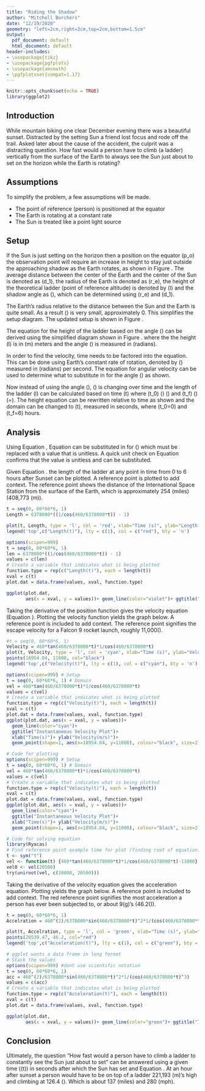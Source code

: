 ```yaml
---
title: "Riding the Shadow"
author: "Mitchell Borchers"
date: "12/19/2020"
geometry: "left=2cm,right=2cm,top=2cm,bottom=1.5cm"
output:
  pdf_document: default
  html_document: default
header-includes:
- \usepackage{tikz}
- \usepackage{pgfplots}
- \usepackage{amsmath}
- \pgfplotsset{compat=1.17}
---
```


```r
knitr::opts_chunk$set(echo = TRUE)
library(ggplot2)
```

## Introduction
While mountain biking one clear December evening there was a beautiful sunset. Distracted by the setting Sun a friend lost focus and rode off the trail. Asked later about the cause of the accident, the culprit was a distracting question. How fast would a person have to climb (a ladder) vertically from the surface of the Earth to always see the Sun just about to set on the horizon while the Earth is rotating?

## Assumptions
To simplify the problem, a few assumptions will be made.

  *   The point of reference (person) is positioned at the equator  
  *   The Earth is rotating at a constant rate  
  *   The Sun is treated like a point light source

\begin{figure}
\begin{center}
\tikzset{every picture/.style={line width=0.75pt}}  

\begin{tikzpicture}[x=0.75pt,y=0.75pt,yscale=-1,xscale=1]
%uncomment if require: \path (0,363);

%Shape: Arc [id:dp5979442796737424] 
\draw  [draw opacity=0][fill={rgb, 255:red, 155; green, 155; blue, 155 }  ,fill opacity=1 ] (142.96,213.96) .. controls (144.24,216.21) and (144.97,218.75) .. (144.97,221.44) -- (126.5,221.44) -- cycle ; \draw  [color={rgb, 255:red, 0; green, 0; blue, 0 }  ,draw opacity=1 ] (142.96,213.96) .. controls (144.24,216.21) and (144.97,218.75) .. (144.97,221.44) ;
%Straight Lines [id:da10895072412186346] 
\draw [color={rgb, 255:red, 0; green, 0; blue, 0 }  ,draw opacity=1 ]   (387.14,221.44) -- (126.5,221.44) ;
\draw [shift={(126.5,221.44)}, rotate = 180] [color={rgb, 255:red, 0; green, 0; blue, 0 }  ,draw opacity=1 ][fill={rgb, 255:red, 0; green, 0; blue, 0 }  ,fill opacity=1 ][line width=0.75]      (0, 0) circle [x radius= 3.35, y radius= 3.35]   ;
\draw [shift={(387.14,221.44)}, rotate = 180] [color={rgb, 255:red, 0; green, 0; blue, 0 }  ,draw opacity=1 ][fill={rgb, 255:red, 0; green, 0; blue, 0 }  ,fill opacity=1 ][line width=0.75]      (0, 0) circle [x radius= 3.35, y radius= 3.35]   ;
%Shape: Circle [id:dp7494036003123736] 
\draw  [color={rgb, 255:red, 0; green, 0; blue, 0 }  ,draw opacity=1 ] (267.58,221.44) .. controls (267.58,155.41) and (321.11,101.88) .. (387.14,101.88) .. controls (453.17,101.88) and (506.7,155.41) .. (506.7,221.44) .. controls (506.7,287.47) and (453.17,341) .. (387.14,341) .. controls (321.11,341) and (267.58,287.47) .. (267.58,221.44) -- cycle ;
%Straight Lines [id:da6159860195586249] 
\draw [color={rgb, 255:red, 0; green, 0; blue, 0 }  ,draw opacity=1 ] [dash pattern={on 0.84pt off 2.51pt}]  (387.14,101.88) -- (387.14,86) ;
\draw [shift={(387.14,86)}, rotate = 270] [color={rgb, 255:red, 0; green, 0; blue, 0 }  ,draw opacity=1 ][fill={rgb, 255:red, 0; green, 0; blue, 0 }  ,fill opacity=1 ][line width=0.75]      (0, 0) circle [x radius= 3.35, y radius= 3.35]   ;
\draw [shift={(387.14,101.88)}, rotate = 270] [color={rgb, 255:red, 0; green, 0; blue, 0 }  ,draw opacity=1 ][fill={rgb, 255:red, 0; green, 0; blue, 0 }  ,fill opacity=1 ][line width=0.75]      (0, 0) circle [x radius= 3.35, y radius= 3.35]   ;
%Straight Lines [id:da734083825946463] 
\draw [color={rgb, 255:red, 0; green, 0; blue, 0 }  ,draw opacity=1 ]   (126.5,221.44) -- (521.84,15.94) ;
\draw [shift={(524.5,14.56)}, rotate = 512.53] [fill={rgb, 255:red, 0; green, 0; blue, 0 }  ,fill opacity=1 ][line width=0.08]  [draw opacity=0] (10.72,-5.15) -- (0,0) -- (10.72,5.15) -- (7.12,0) -- cycle    ;
%Straight Lines [id:da8499549568646694] 
\draw [color={rgb, 255:red, 0; green, 0; blue, 0 }  ,draw opacity=1 ]   (387.14,221.44) -- (325.5,118) ;
\draw [shift={(325.5,118)}, rotate = 239.21] [color={rgb, 255:red, 0; green, 0; blue, 0 }  ,draw opacity=1 ][fill={rgb, 255:red, 0; green, 0; blue, 0 }  ,fill opacity=1 ][line width=0.75]      (0, 0) circle [x radius= 3.35, y radius= 3.35]   ;
\draw [shift={(387.14,221.44)}, rotate = 239.21] [color={rgb, 255:red, 0; green, 0; blue, 0 }  ,draw opacity=1 ][fill={rgb, 255:red, 0; green, 0; blue, 0 }  ,fill opacity=1 ][line width=0.75]      (0, 0) circle [x radius= 3.35, y radius= 3.35]   ;
%Shape: Arc [id:dp06307158422330672] 
\draw  [draw opacity=0][fill={rgb, 255:red, 155; green, 155; blue, 155 }  ,fill opacity=1 ] (378.5,205.56) .. controls (380.65,204.12) and (383.13,203.21) .. (385.82,203.02) -- (387.14,221.44) -- cycle ; \draw  [color={rgb, 255:red, 0; green, 0; blue, 0 }  ,draw opacity=1 ] (378.5,205.56) .. controls (380.65,204.12) and (383.13,203.21) .. (385.82,203.02) ;
%Straight Lines [id:da8602948959997141] 
\draw [color={rgb, 255:red, 0; green, 0; blue, 0 }  ,draw opacity=1 ]   (387.14,101.88) -- (387.14,221.44) ;
\draw [shift={(387.14,221.44)}, rotate = 90] [color={rgb, 255:red, 0; green, 0; blue, 0 }  ,draw opacity=1 ][fill={rgb, 255:red, 0; green, 0; blue, 0 }  ,fill opacity=1 ][line width=0.75]      (0, 0) circle [x radius= 3.35, y radius= 3.35]   ;
\draw [shift={(387.14,101.88)}, rotate = 90] [color={rgb, 255:red, 0; green, 0; blue, 0 }  ,draw opacity=1 ][fill={rgb, 255:red, 0; green, 0; blue, 0 }  ,fill opacity=1 ][line width=0.75]      (0, 0) circle [x radius= 3.35, y radius= 3.35]   ;
%Shape: Right Angle [id:dp8283873611803174] 
\draw   (330.66,127.62) -- (321.05,132.78) -- (315.88,123.16) ;
%Shape: Right Angle [id:dp8692075461903701] 
\draw   (387.14,210.8) -- (376.5,210.8) -- (376.5,221.44) ;

% Text Node
\draw (165,210) node  [font=\small,color={rgb, 255:red, 0; green, 0; blue, 0 }  ,opacity=1 ]  {$\alpha $};
% Text Node
\draw (126.5,236.44) node  [font=\small,color={rgb, 255:red, 0; green, 0; blue, 0 }  ,opacity=1 ]  {$Sun$};
% Text Node
\draw (250.58,235.44) node  [font=\small,color={rgb, 255:red, 0; green, 0; blue, 0 }  ,opacity=1 ]  {$d_{1}$};
% Text Node
\draw (401.14,161.66) node  [font=\small,color={rgb, 255:red, 0; green, 0; blue, 0 }  ,opacity=1 ]  {$r_{e}$};
% Text Node
\draw (387.14,235.44) node  [font=\small,color={rgb, 255:red, 0; green, 0; blue, 0 }  ,opacity=1 ]  {$Earth$};
% Text Node
\draw (402.14,91.88) node  [font=\small,color={rgb, 255:red, 0; green, 0; blue, 0 }  ,opacity=1 ]  {$l$};
% Text Node
\draw (377,179) node  [font=\small,color={rgb, 255:red, 0; green, 0; blue, 0 }  ,opacity=1 ]  {$\alpha $};
% Text Node
\draw (341.58,174) node  [font=\small,color={rgb, 255:red, 0; green, 0; blue, 0 }  ,opacity=1 ]  {$r_{e}$};
% Text Node
\draw (401.14,116.88) node  [font=\small,color={rgb, 255:red, 0; green, 0; blue, 0 }  ,opacity=1 ]  {$p_{o}$};


\end{tikzpicture}
\end{center}
\caption{Diagram of the line of the shadow cast by the Sun.}
\label{fig:simple}
\end{figure}

\newpage

## Setup
If the Sun is just setting on the horizon then a position on the equator \(p_o\) the observation point will require an increase in height to stay just outside the approaching shadow as the Earth rotates, as shown in Figure \ref{fig:simple}. The average distance between the center of the Earth and the center of the Sun is denoted as \(d_1\), the radius of the Earth is denoted as \(r_e\), the height of the theoretical ladder (point of reference altitude) is denoted by \(l\)
and the shadow angle as \(\alpha\), which can be determined using \(r_e\) and \(d_1\).

\begin{align*}
\sin(\alpha) &= \frac{r_e}{d_1} \\
\alpha &= \sin^{-1}(\frac{r_e}{d_1}) \\
\alpha &\approx 0
\end{align*}

The Earth's radius relative to the distance between the Sun and the Earth is quite small. As a result \(\alpha\) is very small, approximately 0. This simplifies the setup diagram. The updated setup is shown in Figure \ref{fig:alpha}.

\begin{figure}
\begin{center}
\tikzset{every picture/.style={line width=0.75pt}}
\begin{tikzpicture}[x=0.75pt,y=0.75pt,yscale=-1,xscale=1]

%uncomment if require: \path (0,353); %set diagram left start at 0, and has height of 353

%Shape: Arc [id:dp6189110146389809] 
\draw  [draw opacity=0][fill={rgb, 255:red, 155; green, 155; blue, 155 }  ,fill opacity=1 ] (315.53,82.65) .. controls (315.54,82.65) and (315.56,82.65) .. (315.58,82.65) .. controls (325.72,82.65) and (334.38,88.86) .. (337.79,97.61) -- (315.58,105.88) -- cycle ; \draw  [color={rgb, 255:red, 0; green, 0; blue, 0 }  ,draw opacity=1 ] (315.53,82.65) .. controls (315.54,82.65) and (315.56,82.65) .. (315.58,82.65) .. controls (325.72,82.65) and (334.38,88.86) .. (337.79,97.61) ;
%Shape: Circle [id:dp9427194203411393] 
\draw  [color={rgb, 255:red, 0; green, 0; blue, 0 }  ,draw opacity=1 ] (244.46,105.88) .. controls (244.46,66.6) and (276.3,34.76) .. (315.58,34.76) .. controls (354.86,34.76) and (386.7,66.6) .. (386.7,105.88) .. controls (386.7,145.16) and (354.86,177) .. (315.58,177) .. controls (276.3,177) and (244.46,145.16) .. (244.46,105.88) -- cycle ;
%Straight Lines [id:da8476482622829371] 
\draw [color={rgb, 255:red, 0; green, 0; blue, 0 }  ,draw opacity=1 ]   (315.58,34.76) -- (315.58,105.88) ;
\draw [shift={(315.58,105.88)}, rotate = 90] [color={rgb, 255:red, 0; green, 0; blue, 0 }  ,draw opacity=1 ][fill={rgb, 255:red, 0; green, 0; blue, 0 }  ,fill opacity=1 ][line width=0.75]      (0, 0) circle [x radius= 3.35, y radius= 3.35]   ;
\draw [shift={(315.58,34.76)}, rotate = 90] [color={rgb, 255:red, 0; green, 0; blue, 0 }  ,draw opacity=1 ][fill={rgb, 255:red, 0; green, 0; blue, 0 }  ,fill opacity=1 ][line width=0.75]      (0, 0) circle [x radius= 3.35, y radius= 3.35]   ;
%Straight Lines [id:da6975926883679724] 
\draw [color={rgb, 255:red, 0; green, 0; blue, 0 }  ,draw opacity=1 ]   (487.5,34.76) -- (169.5,34.76) ;
\draw [shift={(490.5,34.76)}, rotate = 180] [fill={rgb, 255:red, 0; green, 0; blue, 0 }  ,fill opacity=1 ][line width=0.08]  [draw opacity=0] (10.72,-5.15) -- (0,0) -- (10.72,5.15) -- (7.12,0) -- cycle    ;
%Straight Lines [id:da9008053005401193] 
\draw  [dash pattern={on 4.5pt off 4.5pt}]  (490.5,34.76) -- (315.58,105.88) ;
%Shape: Arc [id:dp052299292995587] 
\draw  [draw opacity=0] (405.85,118.9) .. controls (403.42,135.89) and (396.3,151.37) .. (385.85,163.99) -- (315.58,105.88) -- cycle ; \draw   (405.85,118.9) .. controls (403.42,135.89) and (396.3,151.37) .. (385.85,163.99) ;
%Straight Lines [id:da5802801373055342] 
\draw    (385.85,163.99) -- (382.5,167.76) ;
\draw [shift={(380.5,170)}, rotate = 311.72] [fill={rgb, 255:red, 0; green, 0; blue, 0 }  ][line width=0.08]  [draw opacity=0] (8.93,-4.29) -- (0,0) -- (8.93,4.29) -- cycle    ;
%Shape: Right Angle [id:dp1178456535341934] 
\draw   (327.5,35.88) -- (327.5,46.68) -- (316.7,46.68) ;

% Text Node
\draw (304.58,70.88) node  [font=\small,color={rgb, 255:red, 0; green, 0; blue, 0 }  ,opacity=1 ]  {$r_{e}$};
% Text Node
\draw (315.58,188) node  [font=\small,color={rgb, 255:red, 0; green, 0; blue, 0 }  ,opacity=1 ]  {$Earth$};
% Text Node
\draw (418.58,84.88) node  [font=\small,color={rgb, 255:red, 0; green, 0; blue, 0 }  ,opacity=1 ]  {$r_{e} +l$};
% Text Node
\draw (335.58,72.88) node  [font=\small,color={rgb, 255:red, 0; green, 0; blue, 0 }  ,opacity=1 ]  {$\phi $};
% Text Node
\draw (412.58,146.88) node  [font=\small,color={rgb, 255:red, 0; green, 0; blue, 0 }  ,opacity=1 ]  {$\omega $};

\end{tikzpicture}
\end{center}
\caption{Setup}
\label{fig:alpha}
\end{figure}

The equation for the height of the ladder based on the angle \(\phi\) can be derived using the simplified diagram shown in Figure \ref{fig:alpha}. where the the height \(l\) is in \(m\) meters and the angle \(\phi\) is measured in \(radians\).

\begin{align}
\label{eq:phi}
\cos(\phi) &= \frac{r_e}{r_e+l}\nonumber \\
r_e+l &= \frac{r_e}{cos(\phi)}\nonumber \\
l &= r_e\left(\frac{1}{cos(\phi)}-1\right)\nonumber \\
l(\phi) &= r_e\left(\frac{1}{cos(\phi)}-1\right)
\end{align}

In order to find the velocity, time needs to be factored into the equation. This can be done using Earth's constant rate of rotation, denoted by \(\omega\) measured in \(radians\) per second. The equation for angular velocity can be used to determine what to substitute in for the angle \(\phi\) as shown.

\begin{equation}
\label{eq:omega}
\omega = \frac{v_e}{r_e}
\end{equation}

Now instead of using the angle \(\phi\), \(\omega\) is changing over time and the length of the ladder \(l\) can be calculated based on time \(t\) where \(t_0\) \(\rightarrow\) \(\phi=0\) and \(t_f\) \(\rightarrow\) \(\phi=\frac{\pi}{2}\). The height equation can be rewritten relative to time as shown and the domain can be changed to \(t\), measured in seconds, where \(t_0=0\) and \(t_f=6\) hours.

## Analysis
Using Equation \ref{eq:phi}, Equation \ref{eq:omega} can be substituted in for \(\phi\) which must be replaced with a value that is unitless. A quick unit check on Equation \ref{eq:omega} confirms that the value is unitless and can be substituted.

\begin{equation}
\frac{v_e}{r_e}t = \frac{m}{s} \frac{1}{m} s
\end{equation}

Given Equation \ref{eq:len}. the length of the ladder at any point in time from 0 to 6 hours after Sunset can be plotted. A reference point is plotted to add context. The reference point shows the distance of the International Space Station from the surface of the Earth, which is approximately 254 \(miles\) (408,773 \(m\)). 

\begin{equation}
\label{eq:len}
l(t)=r_{e}\left(\frac{1}{cos\left(\frac{v_{e}}{r_{e}} t\right)}-1\right)
\end{equation}

```r
t = seq(0, 60*60*6, 1)
Length = 6378000*((1/cos(460/6378000*t)) - 1)

plot(t, Length, type = 'l', col = 'red', xlab="Time (s)", ylab="Length (meters)")
legend('top',c("Length(t)"), lty = c(1), col = c("red"), bty = 'n')
```

```r
options(scipen=999)
t = seq(0, 60*60*6, 1)
len = 6378000*((1/cos(460/6378000*t)) - 1)
values = c(len)
# Create a variable that indicates what is being plotted
function.type = rep(c("Length(t)"), each = length(t))
xval = c(t)
plot.dat = data.frame(values, xval, function.type)

ggplot(plot.dat, 
       aes(x = xval, y = values))+ geom_line(color="violet")+ ggtitle("Length Plot")+ xlab("Time(s)")+ ylab("Length(m)")+ geom_point(shape=1, aes(x=4836.77, y=408773), colour="black", size=2)
```

\newpage
Taking the derivative of the position function gives the velocity equation (Equation \ref{eq:vel}). Plotting the velocity function yields the graph below. A reference point is included to add context. The reference point signifies the escape velocity for a Falcon 9 rocket launch, roughly 11,000\(\frac{m}{s}\).

\begin{equation}
\label{eq:vel}
l'(t)=v_e tan\left(\frac{v_e}{r_e}t\right)sec\left(\frac{v_e}{r_e} t\right)
\end{equation}

```r
#t = seq(0, 60*60*6, 1)
Velocity = 460*tan(460/6378000*t)*1/cos(460/6378000*t)
plot(t, Velocity, type = 'l', col = 'cyan', xlab="Time (s)", ylab="Velocity (meters/s)")
points(18954.04, 11000, col="black")
legend('top',c("Velocity(t)"), lty = c(1), col = c("cyan"), bty = 'n')
```

```r
options(scipen=999) # Setup
t = seq(0, 60*60*6, 1) # Domain
vel = 460*tan(460/6378000*t)*1/cos(460/6378000*t)
values = c(vel)
# Create a variable that indicates what is being plotted
function.type = rep(c("Velocity(t)"), each = length(t))
xval = c(t)
plot.dat = data.frame(values, xval, function.type)
ggplot(plot.dat, aes(x = xval, y = values))+
  geom_line(color="cyan")+
  ggtitle("Instantaneous Velocity Plot")+
  xlab("Time(s)")+ ylab("Velocity(m/s)")+
  geom_point(shape=1, aes(x=18954.04, y=11000), colour="black", size=2)
```

```r
# Code for plotting
options(scipen=999) # Setup
t = seq(0, 60*60*6, 1) # Domain
vel = 460*tan(460/6378000*t)*1/cos(460/6378000*t)
values = c(vel)
# Create a variable that indicates what is being plotted
function.type = rep(c("Velocity(t)"), each = length(t))
xval = c(t)
plot.dat = data.frame(values, xval, function.type)
ggplot(plot.dat, aes(x = xval, y = values))+
  geom_line(color="cyan")+
  ggtitle("Instantaneous Velocity Plot")+
  xlab("Time(s)")+ ylab("Velocity(m/s)")+
  geom_point(shape=1, aes(x=18954.04, y=11000), colour="black", size=2)
```

```r
# Code for solving equation
library(Ryacas)
# Find reference point example time for plot (finding root of equation)
t <- sym("t")
vel <- function(t) {460*tan(460/6378000*t)*1/cos(460/6378000*t)-11000}
vel0 <- vel(20500)
try(uniroot(vel, c(10000, 20500)))
```

\newpage
Taking the derivative of the velocity equation gives the acceleration equation. Plotting yields the graph below. A reference point is included to add context. The red reference point signifies the most acceleration a person has ever been subjected to, or about 9\(g\)'s (46.2\(\frac{m}{s^2}\)).

\begin{equation}
\label{eq:acc}
l''(t)=\frac{v_e^2}{r_e}\left(sin^2\left(\frac{v_e}{r_e}t\right)+1\right)sec^3\left(\frac{v_e}{r_e} t\right)
\end{equation}

```r
t = seq(0, 60*60*6, 1)
Accelration = 460^(2)/6378000*sin(460/6378000*t)^2*1/(cos(460/6378000*t)^3)

plot(t, Accelration, type = 'l', col = 'green', xlab="Time (s)", ylab="Acceleration (meters/s^2)")
points(20539.47, 46.2, col="red")
legend('top',c("Acceleration(t)"), lty = c(1), col = c("green"), bty = 'n')
```

```r
# ggplot wants a data frame in long format
# Stack the values
options(scipen=999) #dont use scientific notation
t = seq(0, 60*60*6, 1)
acc = 460^(2)/6378000*sin(460/6378000*t)^2*1/(cos(460/6378000*t)^3)
values = c(acc)
# Create a variable that indicates what is being plotted
function.type = rep(c("Acceleration(t)"), each = length(t))
xval = c(t)
plot.dat = data.frame(values, xval, function.type)

ggplot(plot.dat, 
       aes(x = xval, y = values))+ geom_line(color="green")+ ggtitle("Instantaneous Acceleration Plot")+ xlab("Time(s)")+ ylab("Acceleration(m/s^2)")+ geom_point(shape=1, aes(x=20539.47, y=46.2), colour="red", size=2)
```

## Conclusion
Ultimately, the question "How fast would a person have to climb a ladder to constantly see the Sun just about to set" can be answered using a given time (\(t\)) in seconds after which the Sun has set and Equation \ref{eq:vel}. At an hour after sunset a person would have to be on top of a ladder 221,193 \(m\)'s high and climbing at 126.4 \(\frac{m}{s}\). Which is about 137 \(miles\) and 280 \(mph\).


